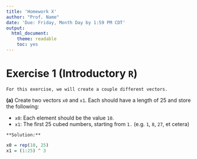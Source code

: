 ```yaml
---
title: 'Homework X'
author: "Prof. Name"
date: 'Due: Friday, Month Day by 1:59 PM CDT'
output:
  html_document:
    theme: readable
    toc: yes
---
```


# Exercise 1 (Introductory `R`)

```asis
For this exercise, we will create a couple different vectors.
```

**(a)** Create two vectors `x0` and `x1`. Each should have a
length of 25 and store the following:

- `x0`: Each element should be the value `10`.
- `x1`: The first 25 cubed numbers, starting from `1.` (e.g. `1`, `8`, `27`, et cetera)

```asis
**Solution:**
```

```r
x0 = rep(10, 25)
x1 = (1:25) ^ 3
```

